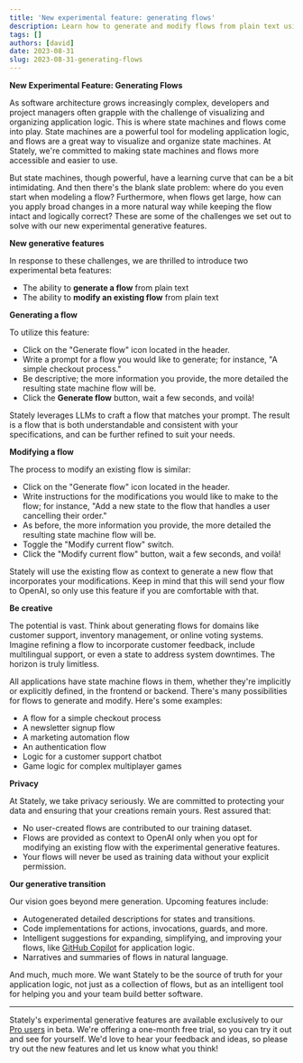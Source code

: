 ```yaml
---
title: 'New experimental feature: generating flows'
description: Learn how to generate and modify flows from plain text using Stately's new intelligent features
tags: []
authors: [david]
date: 2023-08-31
slug: 2023-08-31-generating-flows
---
```


**New Experimental Feature: Generating Flows**

As software architecture grows increasingly complex, developers and project managers often grapple with the challenge of visualizing and organizing application logic. This is where state machines and flows come into play. State machines are a powerful tool for modeling application logic, and flows are a great way to visualize and organize state machines. At Stately, we're committed to making state machines and flows more accessible and easier to use.

But state machines, though powerful, have a learning curve that can be a bit intimidating. And then there's the blank slate problem: where do you even start when modeling a flow? Furthermore, when flows get large, how can you apply broad changes in a more natural way while keeping the flow intact and logically correct? These are some of the challenges we set out to solve with our new experimental generative features.

**New generative features**

In response to these challenges, we are thrilled to introduce two experimental beta features:

- The ability to **generate a flow** from plain text
- The ability to **modify an existing flow** from plain text

**Generating a flow**

To utilize this feature:

- Click on the "Generate flow" icon located in the header.
- Write a prompt for a flow you would like to generate; for instance, "A simple checkout process."
- Be descriptive; the more information you provide, the more detailed the resulting state machine flow will be.
- Click the **Generate flow** button, wait a few seconds, and voilà!

Stately leverages LLMs to craft a flow that matches your prompt. The result is a flow that is both understandable and consistent with your specifications, and can be further refined to suit your needs.

**Modifying a flow**

The process to modify an existing flow is similar:

- Click on the "Generate flow" icon located in the header.
- Write instructions for the modifications you would like to make to the flow; for instance, "Add a new state to the flow that handles a user cancelling their order."
- As before, the more information you provide, the more detailed the resulting state machine flow will be.
- Toggle the "Modify current flow" switch.
- Click the "Modify current flow" button, wait a few seconds, and voilà!

Stately will use the existing flow as context to generate a new flow that incorporates your modifications. Keep in mind that this will send your flow to OpenAI, so only use this feature if you are comfortable with that.

**Be creative**

The potential is vast. Think about generating flows for domains like customer support, inventory management, or online voting systems. Imagine refining a flow to incorporate customer feedback, include multilingual support, or even a state to address system downtimes. The horizon is truly limitless.

All applications have state machine flows in them, whether they're implicitly or explicitly defined, in the frontend or backend. There's many possibilities for flows to generate and modify. Here's some examples:

- A flow for a simple checkout process
- A newsletter signup flow
- A marketing automation flow
- An authentication flow
- Logic for a customer support chatbot
- Game logic for complex multiplayer games

**Privacy**

At Stately, we take privacy seriously. We are committed to protecting your data and ensuring that your creations remain yours. Rest assured that:

- No user-created flows are contributed to our training dataset.
- Flows are provided as context to OpenAI only when you opt for modifying an existing flow with the experimental generative features.
- Your flows will never be used as training data without your explicit permission.

**Our generative transition**

Our vision goes beyond mere generation. Upcoming features include:

- Autogenerated detailed descriptions for states and transitions.
- Code implementations for actions, invocations, guards, and more.
- Intelligent suggestions for expanding, simplifying, and improving your flows, like [GitHub Copilot](link) for application logic.
- Narratives and summaries of flows in natural language.

And much, much more. We want Stately to be the source of truth for your application logic, not just as a collection of flows, but as an intelligent tool for helping you and your team build better software.

---

Stately's experimental generative features are available exclusively to our [Pro users](link) in beta. We're offering a one-month free trial, so you can try it out and see for yourself. We'd love to hear your feedback and ideas, so please try out the new features and let us know what you think!
